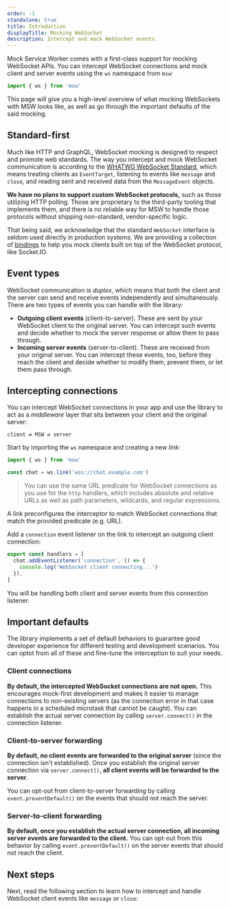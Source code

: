 ```yaml
---
order: -1
standalone: true
title: Introduction
displayTitle: Mocking WebSocket
description: Intercept and mock WebSocket events.
---
```



Mock Service Worker comes with a first-class support for mocking WebSocket APIs. You can intercept WebSocket connections and mock client and server events using the `ws` namespace from `msw`:

```ts
import { ws } from 'msw'
```

<PageCard
  icon={CubeTransparentIcon}
  url="/docs/api/ws"
  title="ws"
  description="API reference for the `ws` namespace."
/>

This page will give you a high-level overview of what mocking WebSockets with MSW looks like, as well as go through the important defaults of the said mocking.

## Standard-first

Much like HTTP and GraphQL, WebSocket mocking is designed to respect and promote web standards. The way you intercept and mock WebSocket communication is according to the [WHATWG WebSocket Standard](https://websockets.spec.whatwg.org/), which means treating clients as `EventTarget`, listening to events like `message` and `close`, and reading sent and received data from the `MessageEvent` objects.

**We have no plans to support custom WebSocket protocols,** such as those utilizing HTTP polling. Those are proprietary to the third-party tooling that implements them, and there is no reliable way for MSW to handle those protocols without shipping non-standard, vendor-specific logic.

That being said, we acknowledge that the standard `WebSocket` interface is seldom used directly in production systems. We are providing a collection of [bindings](/docs/websocket/bindings) to help you mock clients built on top of the WebSocket protocol, like Socket.IO.

## Event types

WebSocket communication is _duplex_, which means that both the client and the server can send and receive events independently and simultaneously. There are two types of events you can handle with the library:

- **Outgoing client events** (client-to-server). These are sent by your WebSocket client to the original server. You can intercept such events and decide whether to mock the server response or allow them to pass through.
- **Incoming server events** (server-to-client). These are received from your original server. You can intercept these events, too, before they reach the client and decide whether to modify them, prevent them, or let them pass through.

## Intercepting connections

You can intercept WebSocket connections in your app and use the library to act as a _middleware_ layer that sits between your client and the original server:

```
client ⇄ MSW ⇄ server
```

Start by importing the `ws` namespace and creating a new _link_:

```ts {3} /ws/1,2
import { ws } from 'msw'

const chat = ws.link('wss://chat.example.com')
```

> You can use the same URL predicate for WebSocket connections as you use for the `http` handlers, which includes absolute and relative URLs as well as path parameters, wildcards, and regular expressions.

A link preconfigures the interceptor to match WebSocket connections that match the provided predicate (e.g. URL).

Add a `connection` event listener on the link to intercept an outgoing client connection:

```ts {2-4} /'connection'/
export const handlers = [
  chat.addEventListener('connection', () => {
    console.log('WebSocket client connecting...')
  }),
]
```

You will be handling both client and server events from this connection listener.

## Important defaults

The library implements a set of default behaviors to guarantee good developer experience for different testing and development scenarios. You can optot from all of these and fine-tune the interception to suit your needs.

### Client connections

**By default, the intercepted WebSocket connections are not open.** This encourages mock-first development and makes it easier to manage connections to non-existing servers (as the connection error in that case happens in a scheduled microtask that cannot be caught). You can establish the actual server connection by calling `server.connect()` in the connection listener.

### Client-to-server forwarding

**By default, no client events are forwarded to the original server** (since the connection isn't established). Once you establish the original server connection via `server.connect()`, **all client events will be forwarded to the server**.

You can opt-out from client-to-server forwarding by calling `event.preventDefault()` on the events that should not reach the server.

<PageCard
  icon={CubeTransparentIcon}
  url="/docs/websocket/client-events/client-to-server-forwarding"
  title="Client-to-server forwarding"
  description="Manage the client event forwarding."
/>

### Server-to-client forwarding

**By default, once you establish the actual server connection, all incoming server events are forwarded to the client.** You can opt-out from this behavior by calling `event.preventDefault()` on the server events that should not reach the client.

<PageCard
  icon={CubeTransparentIcon}
  url="/docs/websocket/server-events/server-to-client-forwarding"
  title="Server-to-client forwarding"
  description="Manage the server event forwarding."
/>

## Next steps

Next, read the following section to learn how to intercept and handle WebSocket client events like `message` or `close`:


<PageCard
  icon={ChatBubbleBottomCenterIcon}
  url="/docs/websocket/client-events/"
  title="Client events"
  description="Intercepting and handling WebSocket client events."
/>
